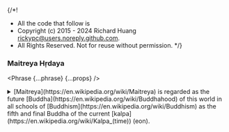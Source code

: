 {/*!
 * All the code that follow is
 * Copyright (c) 2015 - 2024 Richard Huang <rickypc@users.noreply.github.com>.
 * All Rights Reserved. Not for reuse without permission.
 */}


### Maitreya Hṛdaya

<Phrase {...phrase} {...props} />

<details>
  <summary>
    [Maitreya](https://en.wikipedia.org/wiki/Maitreya) is regarded as the future
    [Buddha](https://en.wikipedia.org/wiki/Buddhahood) of this world in
    all schools of [Buddhism](https://en.wikipedia.org/wiki/Buddhism) as the fifth
    and final Buddha of the current [kalpa](https://en.wikipedia.org/wiki/Kalpa_(time)) (eon).
  </summary>
  <div>
    {/* @ts-ignore */}
    > Oṃ fascinating, fascinating, greatly fascinating, So Be It! Oṃ wise one, wise one, remember, So Be It!

    <MultiLingual {...phrase} />
  </div>
</details>

